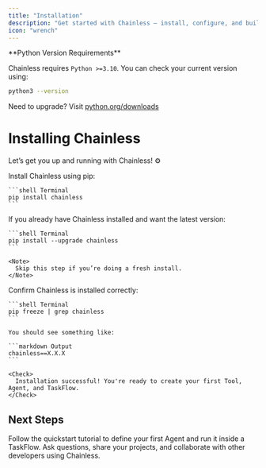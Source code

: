 ```yaml
---
title: "Installation"
description: "Get started with Chainless – install, configure, and build your first task-driven agent system."
icon: "wrench"
---
```


<Note>
  **Python Version Requirements**

  Chainless requires `Python >=3.10`. You can check your current version using:

  ```bash
  python3 --version
  ```

  Need to upgrade? Visit [python.org/downloads](https://python.org/downloads)
</Note>

# Installing Chainless

Let’s get you up and running with Chainless! ⚙️

<Steps>
  <Step title="Install Chainless">
    Install Chainless using pip:

    ```shell Terminal
    pip install chainless
    ```
  </Step>

  <Step title="Upgrade Chainless (If Already Installed)">
    If you already have Chainless installed and want the latest version:

    ```shell Terminal
    pip install --upgrade chainless
    ```

    <Note>
      Skip this step if you’re doing a fresh install.
    </Note>
  </Step>

  <Step title="Verify Installation">
    Confirm Chainless is installed correctly:

    ```shell Terminal
    pip freeze | grep chainless
    ```

    You should see something like:

    ```markdown Output
    chainless==X.X.X
    ```

    <Check>
      Installation successful! You're ready to create your first Tool, Agent, and TaskFlow.
    </Check>
  </Step>
</Steps>

## Next Steps

<CardGroup cols="2">
  <Card title="Create Your First Agent" icon="code" href="/quickstart">
    Follow the quickstart tutorial to define your first Agent and run it inside a TaskFlow.
  </Card>
  <Card title="Join the Community" icon="comments" href="https://www.github.com/onurartan/chainless">
    Ask questions, share your projects, and collaborate with other developers using Chainless.
  </Card>
</CardGroup>